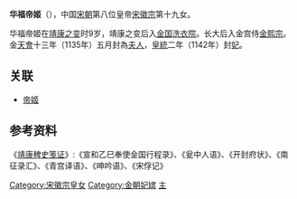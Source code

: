 {{東亞女性歷史人物
| 名稱=华福帝姬
| 身份=[[宋朝|宋朝]]公主
| 畫像=
| 說明=
| 姓名=趙赛月
| 封爵=[[帝姬|帝姬]]
| 位號=夫人，妃
| 封號=华福帝姬
| 出生年=1119年
| 逝世年=
| 諡號=
| 墳墓=
| 父親=[[宋徽宗|宋徽宗]]
| 夫=[[金熙宗|金熙宗]]
| 母親=
|}}
'''华福帝姬'''（{{bd|1119年||？||catIdx=Z}}），中国[[宋朝|宋朝]]第八位皇帝[[宋徽宗|宋徽宗]]第十九女。

华福帝姬在[[靖康之变|靖康之变]]时9岁，靖康之变后入[[金国|金国]][[洗衣院|洗衣院]]。长大后入金宫侍[[金熙宗|金熙宗]]。金[[天会_(金朝)|天會]]十三年（1135年）五月封為[[夫人_(位号)|夫人]]，[[皇統|皇統]]二年（1142年）封[[妃|妃]]。

==关联==
*[[帝姬|帝姬]]

==参考资料==
《[[靖康稗史笺证|靖康稗史笺证]]》:《宣和乙巳奉使金国行程录》、《瓮中人语》、《开封府状》、《南征录汇》、《青宫译语》、《呻吟语》、《宋俘记》

{{宋朝人物小作品}}
{{中国皇帝小作品}}

[[Category:宋徽宗皇女|Category:宋徽宗皇女]]
[[Category:金朝妃嫔|Category:金朝妃嫔]]
[[Category:靖康之变被俘者|主]]